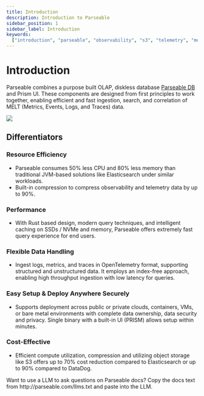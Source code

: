 ```yaml
---
title: Introduction
description: Introduction to Parseable
sidebar_position: 1
sidebar_label: Introduction
keywords:
  ["introduction", "parseable", "observability", "s3", "telemetry", "metrics", "logs", "traces"]
---
```


# Introduction

Parseable combines a purpose built OLAP, diskless database [Parseable DB](https://github.com/parseablehq/parseable) and Prism UI. These components are designed from first principles to work together, enabling efficient and fast ingestion, search, and correlation of MELT (Metrics, Events, Logs, and Traces) data.

![](./static/intro-image.png)

## Differentiators
### Resource Efficiency
- Parseable consumes 50% less CPU and 80% less memory than traditional JVM-based solutions like Elasticsearch under similar workloads. 
- Built-in compression to compress observability and telemetry data by up to 90%. 

### Performance
- With Rust based design, modern query techniques, and intelligent caching on SSDs / NVMe and memory, Parseable offers extremely fast query experience for end users.

### Flexible Data Handling
- Ingest logs, metrics, and traces in OpenTelemetry format, supporting structured and unstructured data. It employs an index-free approach, enabling high throughput ingestion with low latency for queries.

### Easy Setup & Deploy Anywhere Securely
- Supports deployment across public or private clouds, containers, VMs, or bare metal environments with complete data ownership, data security and privacy. Single binary with a built-in UI (PRISM) allows setup within minutes.

### Cost-Effective
- Efficient compute utilization, compression and utilizing object storage like S3 offers up to 70% cost reduction compared to Elasticsearch or up to 90% compared to DataDog.

<Callout type="info">
Want to use a LLM to ask questions on Parseable docs? Copy the docs text from http://parseable.com/llms.txt and paste into the LLM.
</Callout>
